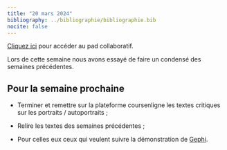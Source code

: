 ```yaml
---
title: "20 mars 2024"
bibliography: ../bibliographie/bibliographie.bib
nocite: false
---
```


::: {.callout-note}

[Cliquez ici](https://demo.hedgedoc.org/OAUTj0xcSm2bpsJZ9DASOA#) pour accéder au pad collaboratif.

:::

Lors de cette semaine nous avons essayé de faire un condensé des semaines précédentes. 

## Pour la semaine prochaine

- Terminer et remettre sur la plateforme coursenligne les textes critiques sur les portraits / autoportraits ;

- Relire les textes des semaines précédentes ;

- Pour celles eux ceux qui veulent suivre la démonstration de [Gephi](https://gephi.org/).